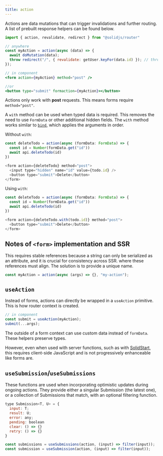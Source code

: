 ```yaml
---
title: action
---
```


Actions are data mutations that can trigger invalidations and further routing.
A list of prebuilt response helpers can be found below.

```jsx
import { action, revalidate, redirect } from "@solidjs/router"

// anywhere
const myAction = action(async (data) => {
  await doMutation(data);
  throw redirect("/", { revalidate: getUser.keyFor(data.id) }); // throw a response to do a redirect
});

// in component
<form action={myAction} method="post" />

//or
<button type="submit" formaction={myAction}></button>
```

Actions only work with **post** requests.
This means forms require `method="post"`.

A `with` method can be used when typed data is required.
This removes the need to use `FormData` or other additional hidden fields.
The `with` method works similar to [`bind`](https://developer.mozilla.org/en-US/docs/Web/JavaScript/Reference/Global_objects/Function/bind), which applies the arguments in order.

Without `with`:

```js
const deleteTodo = action(async (formData: FormData) => {
  const id = Number(formData.get("id"))
  await api.deleteTodo(id)
})

<form action={deleteTodo} method="post">
  <input type="hidden" name="id" value={todo.id} />
  <button type="submit">Delete</button>
</form>
```

Using `with`:

```js
const deleteTodo = action(async (formData: FormData) => {
  const id = Number(formData.get("id"))
  await api.deleteTodo(id)
})

<form action={deleteTodo.with(todo.id)} method="post">
  <button type="submit">Delete</button>
</form>
```

## Notes of `<form>` implementation and SSR

This requires stable references because a string can only be serialized as an attribute, and it is crucial for consistency across SSR. where these references must align.
The solution is to provide a unique name.

```jsx
const myAction = action(async (args) => {}, "my-action");
```

## `useAction`

Instead of forms, actions can directly be wrapped in a `useAction` primitive.
This is how router context is created.

```jsx
// in component
const submit = useAction(myAction);
submit(...args);
```

The outside of a form context can use custom data instead of `formData`.
These helpers preserve types.

However, even when used with server functions, such as with [SolidStart](https://start.solidjs.com/getting-started/what-is-solidstart), this requires client-side JavaScript and is not progressively enhanceable like forms are.

## `useSubmission`/`useSubmissions`

These functions are used when incorporating optimistic updates during ongoing actions.
They provide either a singular Submission (the latest one), or a collection of Submissions that match, with an optional filtering function.

```jsx
type Submission<T, U> = {
  input: T;
  result: U;
  error: any;
  pending: boolean
  clear: () => {}
  retry: () => {}
}

const submissions = useSubmissions(action, (input) => filter(input));
const submission = useSubmission(action, (input) => filter(input));
```
